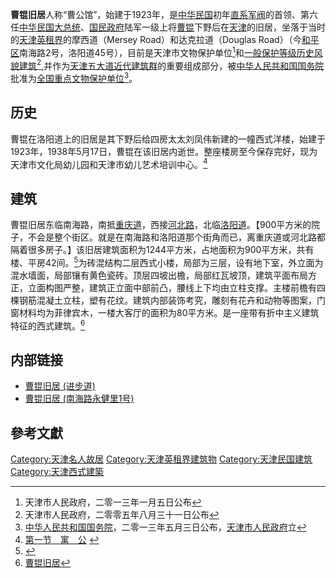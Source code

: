 {{文物保护单位
| 级别 = 全国
| 名称 = 天津五大道近代建筑群<br /><span style="font-size:smaller;">南海路曹锟旧居</span>
| 图片 = [[File:曹锟旧居.jpg|200px]]
| 编号 = 7-1627
| 分类 = 近现代重要史迹及代表性建筑
| 时代 = 民国
| 所在 = [[天津市|天津市]][[和平区_(天津市)|和平区]]
| 登录 = 2013年
}}

'''曹锟旧居'''人称“曹公馆”，始建于1923年，是[[中华民国|中华民国]]初年[[直系军阀|直系军阀]]的首领、第六任[[中华民国大总统|中华民国大总统]]、[[国民政府|国民政府]]陆军一级上将[[曹锟|曹锟]]下野后在[[天津|天津]]的旧居，坐落于当时的[[天津英租界|天津英租界]]的摩西道（Mersey Road）和达克拉道（Douglas Road）（今[[和平区_(天津市)|和平区]]南海路2号，洛阳道45号），目前是天津市文物保护单位<ref>天津市人民政府，二零一三年一月五日公布</ref>和[[天津历史风貌建筑|一般保护等级历史风貌建筑]]<ref>天津市人民政府，二零零五年八月三十一日公布</ref>,并作为[[五大道|天津五大道近代建筑群]]的重要组成部分，被[[中华人民共和国国务院|中华人民共和国国务院]]批准为[[天津全国重点文物保护单位列表|全国重点文物保护单位]]<ref>[[中华人民共和国国务院|中华人民共和国国务院]]，二零一三年五月三日公布，[[天津市人民政府|天津市人民政府]]立</ref>。

== 历史 ==
{{文物保护单位
| 级别 = 省级
| 省区市 = 天津市
| 名称 = 南海路曹锟旧居
| 图片 = [[File:南海路曹锟旧居.JPG|200px]] |
| 编号 = 4-56
| 分类 = 近现代重要史迹及代表性建筑
| 时代 = 1927年
| 所在 = [[天津市|天津市]][[和平区_(天津市)|和平区]]
| 登录 = 2013年1月5日
}}
曹锟在洛阳道上的旧居是其下野后给四房太太刘凤伟新建的一幢西式洋楼，始建于1923年，1938年5月17日，曹锟在该旧居内逝世。整座楼房至今保存完好，现为天津市文化局幼儿园和天津市幼儿艺术培训中心。<ref>[http://www.tjhp.gov.cn/servlet/ContentServer?cid=1105523261030&pagename=tjhp/Page/sub-t46&c=Page 第一节　寓　公] {{webarchive|url=https://web.archive.org/web/20161126092614/http://www.tjhp.gov.cn/servlet/ContentServer?cid=1105523261030&pagename=tjhp%2FPage%2Fsub-t46&c=Page |date=2016-11-26 }}</ref>

== 建筑 ==
{{天津历史风貌建筑| 
省区市 = 天津市 | 
名称 = 曹锟旧宅 | 
图片 = [[File:曹锟旧宅铭牌.jpg|200px]]| 
编号 = 0130075| 
等级 = 一般保护 | 
时代 = 1923年 | 
所在 = [[天津市|天津市]][[和平区_(天津市)|和平区]] | 
公布 = 2005年8月31日| 
}} 

曹锟旧居东临南海路，南抵[[重庆道|重庆道]]，西接[[河北路_(天津)|河北路]]，北临[[洛阳道|洛阳道]]。【900平方米的院子，不会是整个街区。就是在南海路和洛阳道那个街角而已，离重庆道或河北路都隔着很多房子。】该旧居建筑面积为1244平方米，占地面积为900平方米，共有楼、平房42间。<ref>{{Cite web |url=http://www.tjwh.gov.cn/shwh/lywh/mrgj/cao-kun/jzfg---1.htm |title=曹锟旧宅 |access-date=2011-10-13 |archive-url=https://web.archive.org/web/20130512064945/http://www.tjwh.gov.cn/shwh/lywh/mrgj/cao-kun/jzfg---1.htm |archive-date=2013-05-12 |dead-url=yes }}</ref>为砖混结构二层西式小楼，局部为三层，设有地下室，外立面为混水墙面，局部镶有黄色瓷砖。顶层四坡出檐，局部红瓦坡顶，建筑平面布局方正，立面构图严整，建筑正立面中部前凸，腰线上下均由立柱支撑。主楼前檐有四棵钢筋混凝土立柱，塑有花纹。建筑内部装饰考究，雕刻有花卉和动物等图案，门窗材料均为菲律宾木，一楼大客厅的面积为80平方米。是一座带有折中主义建筑特征的西式建筑。<ref>[http://www.tjtv.com.cn/system/2007/06/20/001727360.shtml 曹锟旧居]</ref>

== 内部链接 ==
* [[曹锟旧居_(进步道)|曹锟旧居 (进步道)]]
* [[曹锟旧居_(南海路永健里1号)|曹锟旧居 (南海路永健里1号)]]

== 參考文獻 == 
<div class="references-small"> 
<references /> 
</div> 

{{天津市名人故居}}
{{天津市文物保护单位}}
[[Category:天津名人故居|Category:天津名人故居]] 
[[Category:天津英租界建筑物|Category:天津英租界建筑物]]
[[Category:天津民国建筑|Category:天津民国建筑]]
[[Category:天津西式建築|Category:天津西式建築]]